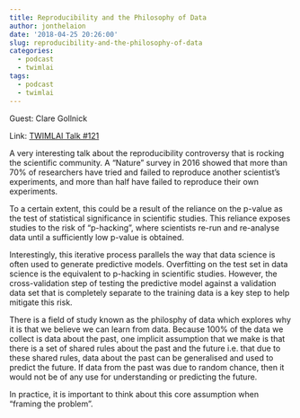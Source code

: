 ```yaml
---
title: Reproducibility and the Philosophy of Data
author: jonthelaion
date: '2018-04-25 20:26:00'
slug: reproducibility-and-the-philosophy-of-data
categories:
  - podcast
  - twimlai
tags:
  - podcast
  - twimlai
---
```


Guest: Clare Gollnick

Link: <a href="https://twimlai.com/twiml-talk-121-reproducibility-philosophy-data-clare-gollnick/" target="_blank">TWIMLAI Talk #121</a>

A very interesting talk about the reproducibility controversy that is rocking the scientific community. A "Nature" survey in 2016 showed that more than 70% of researchers have tried and failed to reproduce another scientist's experiments, and more than half have failed to reproduce their own experiments.

To a certain extent, this could be a result of the reliance on the p-value as the test of statistical significance in scientific studies. This reliance exposes studies to the risk of "p-hacking", where scientists re-run and re-analyse data until a sufficiently low p-value is obtained. 

Interestingly, this iterative process parallels the way that data science is often used to generate predictive models. Overfitting on the test set in data science is the equivalent to p-hacking in scientific studies. However, the cross-validation step of testing the predictive model against a validation data set that is completely separate to the training data is a key step to help mitigate this risk.

There is a field of study known as the philosphy of data which explores why it is that we believe we can learn from data. Because 100% of the data we collect is data about the past, one implicit assumption that we make is that there is a set of shared rules about the past and the future i.e. that due to these shared rules, data about the past can be generalised and used to predict the future. If data from the past was due to random chance, then it would not be of any use for understanding or predicting the future.

In practice, it is important to think about this core assumption when "framing the problem".